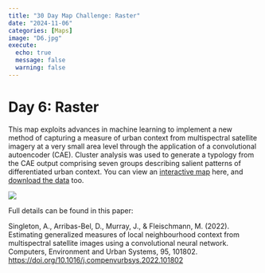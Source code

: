 ```yaml
---
title: "30 Day Map Challenge: Raster"
date: "2024-11-06"
categories: [Maps]
image: "D6.jpg"
execute:
  echo: true
  message: false
  warning: false
---
```


# Day 6: Raster

This map exploits advances in machine learning to implement a new method of capturing a measure of urban context from multispectral satellite imagery at a very small area level through the application of a convolutional autoencoder (CAE). Cluster analysis was used to generate a typology from the CAE output comprising seven groups describing salient patterns of differentiated urban context. You can view an [interactive map](https://mapmaker.cdrc.ac.uk/#/postcode-context-classification) here, and [download the data](https://data.cdrc.ac.uk/dataset/postcode-context-classification) too.

![](D6.jpg)

Full details can be found in this paper:

Singleton, A., Arribas-Bel, D., Murray, J., & Fleischmann, M. (2022). Estimating generalized measures of local neighbourhood context from multispectral satellite images using a convolutional neural network. Computers, Environment and Urban Systems, 95, 101802. <https://doi.org/10.1016/j.compenvurbsys.2022.101802>
